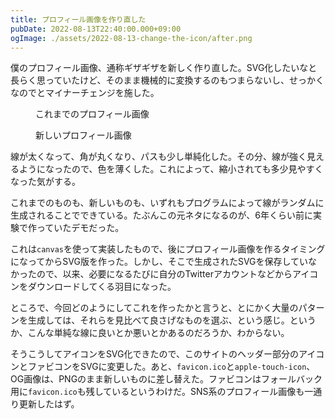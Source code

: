 ```yaml
---
title: プロフィール画像を作り直した
pubDate: 2022-08-13T22:40:00.000+09:00
ogImage: ./assets/2022-08-13-change-the-icon/after.png
---
```



僕のプロフィール画像、通称ギザギザを新しく作り直した。SVG化したいなと長らく思っていたけど、そのまま機械的に変換するのもつまらないし、せっかくなのでとマイナーチェンジを施した。

<figure>
  <Image class="w-64" src={import('./assets/2022-08-13-change-the-icon/before.png')} alt="" />
  <figcaption>これまでのプロフィール画像</figcaption>
</figure>

<figure>
  <Image class="w-64" src={import('./assets/2022-08-13-change-the-icon/after.png')} alt="" />
  <figcaption>新しいプロフィール画像</figcaption>
</figure>

線が太くなって、角が丸くなり、パスも少し単純化した。その分、線が強く見えるようになったので、色を薄くした。これによって、縮小されても多少見やすくなった気がする。

これまでのものも、新しいものも、いずれもプログラムによって線がランダムに生成されることでできている。たぶんこの元ネタになるのが、6年くらい前に実験で作っていたデモだった。

<Tweet id="https://x.com/_yuheiy/status/1558387257186590720" />

これは`canvas`を使って実装したもので、後にプロフィール画像を作るタイミングになってからSVG版を作った。しかし、そこで生成されたSVGを保存していなかったので、以来、必要になるたびに自分のTwitterアカウントなどからアイコンをダウンロードしてくる羽目になった。

ところで、今回どのようにしてこれを作ったかと言うと、とにかく大量のパターンを生成しては、それらを見比べて良さげなものを選ぶ、という感じ。というか、こんな単純な線に良いとか悪いとかあるのだろうか、わからない。

<Tweet id="https://x.com/_yuheiy/status/1558405235328286720" />

そうこうしてアイコンをSVG化できたので、このサイトのヘッダー部分のアイコンとファビコンをSVGに変更した。あと、`favicon.ico`と`apple-touch-icon`、OG画像は、PNGのまま新しいものに差し替えた。ファビコンはフォールバック用に`favicon.ico`も残しているというわけだ。SNS系のプロフィール画像も一通り更新したはず。
